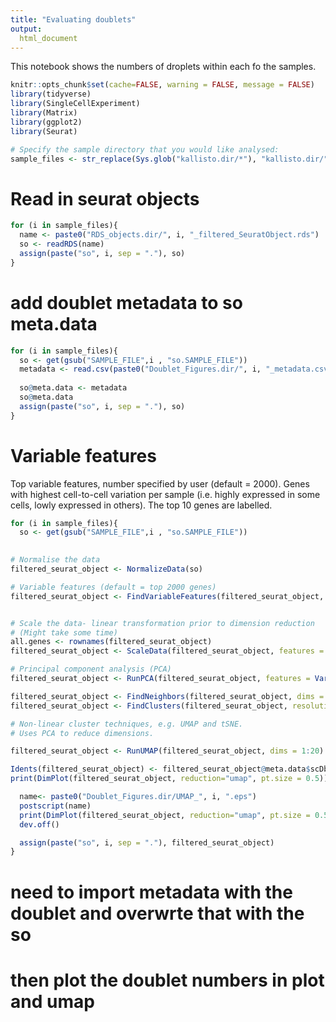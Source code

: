 ```yaml
---
title: "Evaluating doublets"
output: 
  html_document
---
```


This notebook shows the numbers of droplets within each fo the 
samples.


```r
knitr::opts_chunk$set(cache=FALSE, warning = FALSE, message = FALSE)
library(tidyverse)
library(SingleCellExperiment)
library(Matrix)
library(ggplot2)
library(Seurat)

# Specify the sample directory that you would like analysed:
sample_files <- str_replace(Sys.glob("kallisto.dir/*"), "kallisto.dir/", "")
```


# Read in seurat objects

```r
for (i in sample_files){
  name <- paste0("RDS_objects.dir/", i, "_filtered_SeuratObject.rds")
  so <- readRDS(name)
  assign(paste("so", i, sep = "."), so)
}
```


# add doublet metadata to so meta.data

```r
for (i in sample_files){
  so <- get(gsub("SAMPLE_FILE",i , "so.SAMPLE_FILE"))
  metadata <- read.csv(paste0("Doublet_Figures.dir/", i, "_metadata.csv"), row.names = 1)
  
  so@meta.data <- metadata
  so@meta.data
  assign(paste("so", i, sep = "."), so)
}
```


# Variable features
Top variable features, number specified by user (default = 2000). Genes with highest cell-to-cell variation per sample (i.e. highly expressed in some cells, lowly expressed in others). The top 10 genes are labelled.

```r

for (i in sample_files){
  so <- get(gsub("SAMPLE_FILE",i , "so.SAMPLE_FILE"))

  
# Normalise the data
filtered_seurat_object <- NormalizeData(so)

# Variable features (default = top 2000 genes)
filtered_seurat_object <- FindVariableFeatures(filtered_seurat_object, selection.method = "vst", nfeatures = 2000)


# Scale the data- linear transformation prior to dimension reduction
# (Might take some time)
all.genes <- rownames(filtered_seurat_object)
filtered_seurat_object <- ScaleData(filtered_seurat_object, features = all.genes)

# Principal component analysis (PCA)
filtered_seurat_object <- RunPCA(filtered_seurat_object, features = VariableFeatures(object = filtered_seurat_object))

filtered_seurat_object <- FindNeighbors(filtered_seurat_object, dims = 1:20)
filtered_seurat_object <- FindClusters(filtered_seurat_object, resolution = 0.5)

# Non-linear cluster techniques, e.g. UMAP and tSNE.
# Uses PCA to reduce dimensions.

filtered_seurat_object <- RunUMAP(filtered_seurat_object, dims = 1:20)

Idents(filtered_seurat_object) <- filtered_seurat_object@meta.data$scDblFinder.class
print(DimPlot(filtered_seurat_object, reduction="umap", pt.size = 0.5))

  name<- paste0("Doublet_Figures.dir/UMAP_", i, ".eps")
  postscript(name)
  print(DimPlot(filtered_seurat_object, reduction="umap", pt.size = 0.5))
  dev.off()

  assign(paste("so", i, sep = "."), filtered_seurat_object)
}
```

# need to import metadata with the doublet and overwrte that with the so
# then plot the doublet numbers in plot and umap